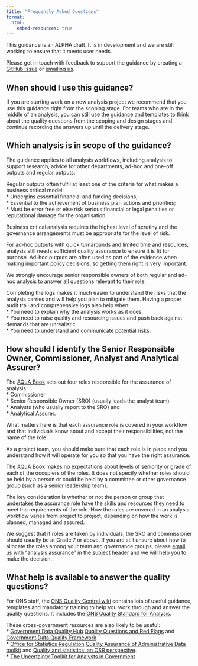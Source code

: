 ```yaml
---
title: "Frequently Asked Questions"
format:
  html:
    embed-resources: true
---
```


::: {.callout-note collapse="false"}
This guidance is an ALPHA draft. It is in development and we are still working to ensure that it meets user needs.

Please get in touch with feedback to support the guidance by creating a [GitHub Issue](https://github.com/best-practice-and-impact/analysis_project_documentation/issues) or [emailing us](mailto:ASAP@ons.gov.uk).
:::

## When should I use this guidance?

If you are starting work on a new analysis project we recommend that you use this guidance right from the scoping stage. For teams who are in the middle of an analysis, you can still use the guidance and templates to think about the quality questions from the scoping and design stages and continue recording the answers up until the delivery stage. 

## Which analysis is in scope of the guidance?

The guidance applies to all analysis workflows, including analysis to support research, advice for other departments, ad-hoc and one-off outputs and regular outputs.  

Regular outputs often fulfil at least one of the criteria for what makes a business critical model:    
* Underpins essential financial and funding decisions;    
* Essential to the achievement of business plan actions and priorities;    
* Must be error free or else risk serious financial or legal penalties or reputational damage for the organisation.    
    
Business critical analysis requires the highest level of scrutiny and the governance arrangements must be appropriate for the level of risk.  

For ad-hoc outputs with quick turnarounds and limited time and resources, analysis still needs sufficient quality assurance to ensure it is fit for purpose. Ad-hoc outputs are often used as part of the evidence when making important policy decisions, so getting them right is very important.  

We strongly encourage senior responsible owners of both regular and ad-hoc analysis to answer all questions relevant to their role. 

Completing the logs makes it much easier to understand the risks that the analysis carries and will help you plan to mitigate them. Having a proper audit trail and comprehensive logs also help when:    
* You need to explain why the analysis works as it does.    
* You need to raise quality and resourcing issues and push back against demands that are unrealistic.    
* You need to understand and communicate potential risks.    

## How should I identify the Senior Responsible Owner, Commissioner, Analyst and Analytical Assurer?

The [AQuA Book](https://www.gov.uk/government/publications/the-aqua-book-guidance-on-producing-quality-analysis-for-government) sets out four roles responsible for the assurance of analysis:   
* Commissioner       
* Senior Responsible Owner (SRO) (usually leads the analyst team)    
* Analysts (who usually report to the SRO) and    
* Analytical Assurer.       

What matters here is that each assurance role is covered in your workflow and that individuals know about and accept their responsibilities, not the name of the role.    

As a project team, you should make sure that each role is in place and you understand how it will operate for you so that you have the right assurance. 

The AQuA Book makes no expectations about levels of seniority or grade of each of the occupiers of the roles. It does not specify whether roles should be held by a person or could be held by a committee or other governance group (such as a senior leadership team). 

The key consideration is whether or not the person or group that undertakes the assurance role have the skills and resources they need to meet the requirements of the role. How the roles are covered in an analysis workflow varies from project to project, depending on how the work is planned, managed and assured. 

We suggest that if roles are taken by individuals, the SRO and commissioner should usually be at Grade 7 or above. If you are still unsure about how to allocate the roles among your team and governance groups, please [email us](mailto:ASAP@ons.gov.uk) with "analysis assurance" in the subject header and we will help you to make the decision. 

## What help is available to answer the quality questions?

For ONS staff, the [ONS Quality Central wiki](https://officenationalstatistics.sharepoint.com/sites/onswiki/SitePages/Quality-Central.aspx) contains lots of useful guidance, templates and mandatory training to help you work through and answer the quality questions. It includes the [ONS Quality Standard for Analysis](https://officenationalstatistics.sharepoint.com/sites/onswiki/SitePages/Quality_Standards.aspx).    

These cross-government resources are also likely to be useful:    
* [Government Data Quality Hub](https://www.gov.uk/government/organisations/government-data-quality-hub) [Quality Questions and Red Flags](https://dataqualityhub.github.io/resources-for-quality-analysis-external/) and [Government Data Quality Framework](https://www.gov.uk/government/publications/the-government-data-quality-framework)    
* [Office for Statistics Regulation](https://osr.statisticsauthority.gov.uk/) [Quality Assurance of Administrative Data toolkit](https://osr.statisticsauthority.gov.uk/publication/administrative-data-quality-assurance-toolkit/) and [Quality and statistics: an OSR perspective](https://osr.statisticsauthority.gov.uk/publication/quality-and-statistics-an-osr-perspective/).    
* [The Uncertainty Toolkit for Analysts in Government](https://analystsuncertaintytoolkit.github.io/UncertaintyWeb/index.html)